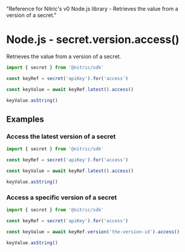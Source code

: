   "Reference for Nitric's v0 Node.js library - Retrieves the value from a version of a secret."

# Node.js - secret.version.access()

Retrieves the value from a version of a secret.

```javascript
import { secret } from '@nitric/sdk'

const keyRef = secret('apiKey').for('access')

const keyValue = await keyRef.latest().access()

keyValue.asString()
```

## Examples

### Access the latest version of a secret

```javascript
import { secret } from '@nitric/sdk'

const keyRef = secret('apiKey').for('access')

const keyValue = await keyRef.latest().access()

keyValue.asString()
```

### Access a specific version of a secret

```javascript
import { secret } from '@nitric/sdk'

const keyRef = secret('apiKey').for('access')

const keyValue = await keyRef.version('the-version-id').access()

keyValue.asString()
```
